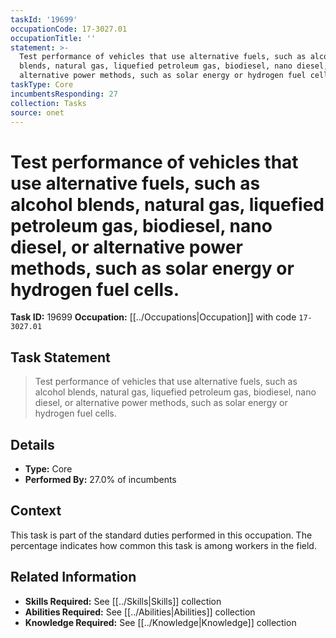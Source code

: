 ```yaml
---
taskId: '19699'
occupationCode: 17-3027.01
occupationTitle: ''
statement: >-
  Test performance of vehicles that use alternative fuels, such as alcohol
  blends, natural gas, liquefied petroleum gas, biodiesel, nano diesel, or
  alternative power methods, such as solar energy or hydrogen fuel cells.
taskType: Core
incumbentsResponding: 27
collection: Tasks
source: onet
---
```

# Test performance of vehicles that use alternative fuels, such as alcohol blends, natural gas, liquefied petroleum gas, biodiesel, nano diesel, or alternative power methods, such as solar energy or hydrogen fuel cells.

**Task ID:** 19699
**Occupation:** [[../Occupations|Occupation]] with code `17-3027.01`

## Task Statement

> Test performance of vehicles that use alternative fuels, such as alcohol blends, natural gas, liquefied petroleum gas, biodiesel, nano diesel, or alternative power methods, such as solar energy or hydrogen fuel cells.

## Details

- **Type:** Core
- **Performed By:** 27.0% of incumbents

## Context

This task is part of the standard duties performed in this occupation. The percentage indicates how common this task is among workers in the field.

## Related Information

- **Skills Required:** See [[../Skills|Skills]] collection
- **Abilities Required:** See [[../Abilities|Abilities]] collection
- **Knowledge Required:** See [[../Knowledge|Knowledge]] collection
